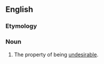 ==English==

===Etymology===
{{prefix|en|un|desirability}}

===Noun===
{{en-noun|~|undesirabilities}}

# The property of being [[undesirable]].